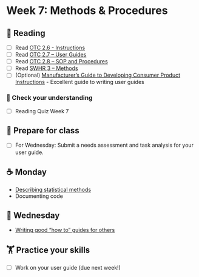# Week 7: Methods & Procedures
  
## 📖 Reading

  - [ ] Read [OTC 2.6 - Instructions](https://alg.manifoldapp.org/read/open-technical-communication/section/29783307-99ef-466b-af28-384980bfb23c)
- [ ] Read [OTC 2.7 – User  Guides](https://alg.manifoldapp.org/read/open-technical-communication/section/15d19d46-ad79-4cec-bb8d-be6166bb3d8e)
- [ ] Read [OTC 2.8 – SOP and Procedures](https://alg.manifoldapp.org/read/open-technical-communication/section/041bfbe4-dbc8-4eb8-ac86-13e1a33646cb)
- [ ] Read [SWHR 3 – Methods](https://ehsanx.github.io/Scientific-Writing-for-Health-Research/methods-section.html)
- [ ] (Optional) [Manufacturer’s Guide to Developing Consumer Product Instructions](https://www.cpsc.gov/s3fs-public/pdfs/guide.pdf) - Excellent guide to writing user guides


### 🎯 Check your understanding

- [ ] Reading Quiz Week 7

## 🥣 Prepare for class

- [ ] For Wednesday: Submit a needs assessment and task analysis for your user guide.

## ☕ Monday

- [Describing statistical methods](../slides/07-statistical-methods.qmd)
- Documenting code
  
## 🐪 Wednesday

- [Writing good “how to” guides for others](../slides/07-user-guides.qmd)

##  🏋️ Practice your skills

- [ ] Work on your user guide (due next week!)

